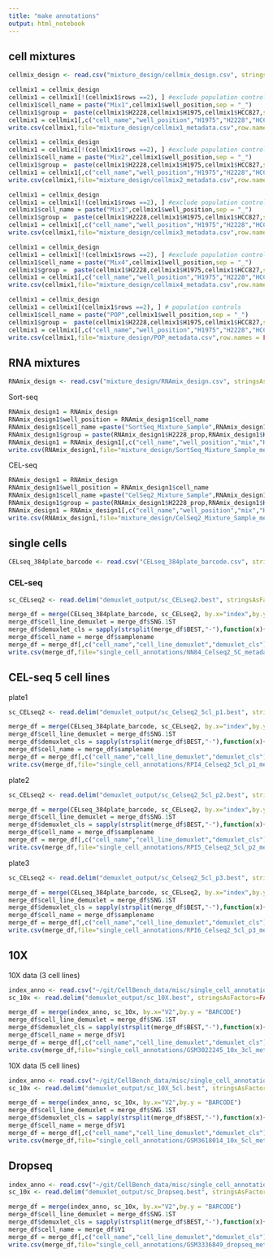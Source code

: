```yaml
---
title: "make annotations"
output: html_notebook
---
```


## cell mixtures

```r
cellmix_design <- read.csv("mixture_design/cellmix_design.csv", stringsAsFactors=FALSE)
```

```r
cellmix1 = cellmix_design
cellmix1 = cellmix1[!(cellmix1$rows ==2), ] #exclude population controls
cellmix1$cell_name = paste("Mix1",cellmix1$well_position,sep = "_")
cellmix1$group =  paste(cellmix1$H2228,cellmix1$H1975,cellmix1$HCC827,sep = "_")
cellmix1 = cellmix1[,c("cell_name","well_position","H1975","H2228","HCC827","poor_quality","traj","group")]
write.csv(cellmix1,file="mixture_design/cellmix1_metadata.csv",row.names = FALSE)
```

```r
cellmix1 = cellmix_design
cellmix1 = cellmix1[!(cellmix1$rows ==2), ] #exclude population controls
cellmix1$cell_name = paste("Mix2",cellmix1$well_position,sep = "_")
cellmix1$group =  paste(cellmix1$H2228,cellmix1$H1975,cellmix1$HCC827,sep = "_")
cellmix1 = cellmix1[,c("cell_name","well_position","H1975","H2228","HCC827","poor_quality","traj","group")]
write.csv(cellmix1,file="mixture_design/cellmix2_metadata.csv",row.names = FALSE)
```

```r
cellmix1 = cellmix_design
cellmix1 = cellmix1[!(cellmix1$rows ==2), ] #exclude population controls
cellmix1$cell_name = paste("Mix3",cellmix1$well_position,sep = "_")
cellmix1$group =  paste(cellmix1$H2228,cellmix1$H1975,cellmix1$HCC827,sep = "_")
cellmix1 = cellmix1[,c("cell_name","well_position","H1975","H2228","HCC827","poor_quality","traj","group")]
write.csv(cellmix1,file="mixture_design/cellmix3_metadata.csv",row.names = FALSE)
```

```r
cellmix1 = cellmix_design
cellmix1 = cellmix1[!(cellmix1$rows ==2), ] #exclude population controls
cellmix1$cell_name = paste("Mix4",cellmix1$well_position,sep = "_")
cellmix1$group =  paste(cellmix1$H2228,cellmix1$H1975,cellmix1$HCC827,sep = "_")
cellmix1 = cellmix1[,c("cell_name","well_position","H1975","H2228","HCC827","poor_quality","traj","group")]
write.csv(cellmix1,file="mixture_design/cellmix4_metadata.csv",row.names = FALSE)
```

```r
cellmix1 = cellmix_design
cellmix1 = cellmix1[(cellmix1$rows ==2), ] # population controls
cellmix1$cell_name = paste("POP",cellmix1$well_position,sep = "_")
cellmix1$group =  paste(cellmix1$H2228,cellmix1$H1975,cellmix1$HCC827,sep = "_")
cellmix1 = cellmix1[,c("cell_name","well_position","H1975","H2228","HCC827","poor_quality","traj","group")]
write.csv(cellmix1,file="mixture_design/POP_metadata.csv",row.names = FALSE)
```


## RNA mixtures

```r
RNAmix_design <- read.csv("mixture_design/RNAmix_design.csv", stringsAsFactors=FALSE)
```

Sort-seq
```r
RNAmix_design1 = RNAmix_design
RNAmix_design1$well_position = RNAmix_design1$cell_name
RNAmix_design1$cell_name =paste("SortSeq_Mixture_Sample",RNAmix_design1$well_position,sep = "_")
RNAmix_design1$group = paste(RNAmix_design1$H2228_prop,RNAmix_design1$H1975_prop,RNAmix_design1$HCC827_prop,sep = "_")
RNAmix_design1 = RNAmix_design1[,c("cell_name","well_position","mix","H2228_prop","H1975_prop","HCC827_prop","mRNA_amount","group")]
write.csv(RNAmix_design1,file="mixture_design/SortSeq_Mixture_Sample_metadata.csv",row.names = FALSE)
```

CEL-seq
```r
RNAmix_design1 = RNAmix_design
RNAmix_design1$well_position = RNAmix_design1$cell_name
RNAmix_design1$cell_name =paste("CelSeq2_Mixture_Sample",RNAmix_design1$well_position,sep = "_")
RNAmix_design1$group = paste(RNAmix_design1$H2228_prop,RNAmix_design1$H1975_prop,RNAmix_design1$HCC827_prop,sep = "_")
RNAmix_design1 = RNAmix_design1[,c("cell_name","well_position","mix","H2228_prop","H1975_prop","HCC827_prop","mRNA_amount","group")]
write.csv(RNAmix_design1,file="mixture_design/CelSeq2_Mixture_Sample_metadata.csv",row.names = FALSE)
```





## single cells

```r
CELseq_384plate_barcode <- read.csv("CELseq_384plate_barcode.csv", stringsAsFactors=FALSE)
```

### CEL-seq

```r
sc_CELseq2 <- read.delim("demuxlet_output/sc_CELseq2.best", stringsAsFactors=FALSE)

merge_df = merge(CELseq_384plate_barcode, sc_CELseq2, by.x="index",by.y = "BARCODE")
merge_df$cell_line_demuxlet = merge_df$SNG.1ST
merge_df$demuxlet_cls = sapply(strsplit(merge_df$BEST,"-"),function(x){x[1]})
merge_df$cell_name = merge_df$samplename
merge_df = merge_df[,c("cell_name","cell_line_demuxlet","demuxlet_cls")]
write.csv(merge_df,file="single_cell_annotations/NN84_Celseq2_SC_metadata.csv",row.names = FALSE)
```

## CEL-seq 5 cell lines

plate1

```r
sc_CELseq2 <- read.delim("demuxlet_output/sc_Celseq2_5cl_p1.best", stringsAsFactors=FALSE)

merge_df = merge(CELseq_384plate_barcode, sc_CELseq2, by.x="index",by.y = "BARCODE")
merge_df$cell_line_demuxlet = merge_df$SNG.1ST
merge_df$demuxlet_cls = sapply(strsplit(merge_df$BEST,"-"),function(x){x[1]})
merge_df$cell_name = merge_df$samplename
merge_df = merge_df[,c("cell_name","cell_line_demuxlet","demuxlet_cls")]
write.csv(merge_df,file="single_cell_annotations/RPI4_Celseq2_5cl_p1_metadata.csv",row.names = FALSE)
```

plate2

```r
sc_CELseq2 <- read.delim("demuxlet_output/sc_Celseq2_5cl_p2.best", stringsAsFactors=FALSE)

merge_df = merge(CELseq_384plate_barcode, sc_CELseq2, by.x="index",by.y = "BARCODE")
merge_df$cell_line_demuxlet = merge_df$SNG.1ST
merge_df$demuxlet_cls = sapply(strsplit(merge_df$BEST,"-"),function(x){x[1]})
merge_df$cell_name = merge_df$samplename
merge_df = merge_df[,c("cell_name","cell_line_demuxlet","demuxlet_cls")]
write.csv(merge_df,file="single_cell_annotations/RPI5_Celseq2_5cl_p2_metadata.csv",row.names = FALSE)
```

plate3

```r
sc_CELseq2 <- read.delim("demuxlet_output/sc_Celseq2_5cl_p3.best", stringsAsFactors=FALSE)

merge_df = merge(CELseq_384plate_barcode, sc_CELseq2, by.x="index",by.y = "BARCODE")
merge_df$cell_line_demuxlet = merge_df$SNG.1ST
merge_df$demuxlet_cls = sapply(strsplit(merge_df$BEST,"-"),function(x){x[1]})
merge_df$cell_name = merge_df$samplename
merge_df = merge_df[,c("cell_name","cell_line_demuxlet","demuxlet_cls")]
write.csv(merge_df,file="single_cell_annotations/RPI6_Celseq2_5cl_p3_metadata.csv",row.names = FALSE)
```

## 10X

10X data (3 cell lines)

```r
index_anno <- read.csv("~/git/CellBench_data/misc/single_cell_annotations/GSM3022245_index_anno.csv", header=FALSE, stringsAsFactors=FALSE)
sc_10x <- read.delim("demuxlet_output/sc_10X.best", stringsAsFactors=FALSE)

merge_df = merge(index_anno, sc_10x, by.x="V2",by.y = "BARCODE")
merge_df$cell_line_demuxlet = merge_df$SNG.1ST
merge_df$demuxlet_cls = sapply(strsplit(merge_df$BEST,"-"),function(x){x[1]})
merge_df$cell_name = merge_df$V1
merge_df = merge_df[,c("cell_name","cell_line_demuxlet","demuxlet_cls")]
write.csv(merge_df,file="single_cell_annotations/GSM3022245_10x_3cl_metadata.csv",row.names = FALSE)
```

10X data (5 cell lines)

```r
index_anno <- read.csv("~/git/CellBench_data/misc/single_cell_annotations/barcode_10x_5cl.csv", header=FALSE, stringsAsFactors=FALSE)
sc_10x <- read.delim("demuxlet_output/sc_10X_5cl.best", stringsAsFactors=FALSE)

merge_df = merge(index_anno, sc_10x, by.x="V2",by.y = "BARCODE")
merge_df$cell_line_demuxlet = merge_df$SNG.1ST
merge_df$demuxlet_cls = sapply(strsplit(merge_df$BEST,"-"),function(x){x[1]})
merge_df$cell_name = merge_df$V1
merge_df = merge_df[,c("cell_name","cell_line_demuxlet","demuxlet_cls")]
write.csv(merge_df,file="single_cell_annotations/GSM3618014_10x_5cl_metadata.csv",row.names = FALSE)
```


## Dropseq

```r
index_anno <- read.csv("~/git/CellBench_data/misc/single_cell_annotations/barcode_dropseq.csv", header=FALSE, stringsAsFactors=FALSE)
sc_10x <- read.delim("demuxlet_output/sc_Dropseq.best", stringsAsFactors=FALSE)

merge_df = merge(index_anno, sc_10x, by.x="V2",by.y = "BARCODE")
merge_df$cell_line_demuxlet = merge_df$SNG.1ST
merge_df$demuxlet_cls = sapply(strsplit(merge_df$BEST,"-"),function(x){x[1]})
merge_df$cell_name = merge_df$V1
merge_df = merge_df[,c("cell_name","cell_line_demuxlet","demuxlet_cls")]
write.csv(merge_df,file="single_cell_annotations/GSM3336849_dropseq_metadata.csv",row.names = FALSE)
```


